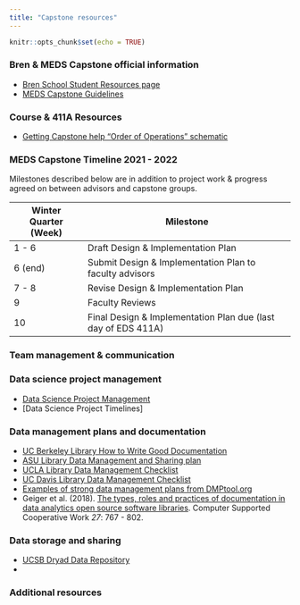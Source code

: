 ```yaml
---
title: "Capstone resources"
---
```


```r
knitr::opts_chunk$set(echo = TRUE)
```

### Bren & MEDS Capstone official information

-   [Bren School Student Resources page](https://bren.ucsb.edu/academic-resources-current-students)
-   [MEDS Capstone Guidelines](https://bren.ucsb.edu/media/3557/download)

### Course & 411A Resources

- [Getting Capstone help "Order of Operations" schematic](https://drive.google.com/uc?export=download&id=1Xk2tH38phyiKAXPiLWyTxzFxaxfu5s-l) 

### MEDS Capstone Timeline 2021 - 2022

Milestones described below are in addition to project work & progress agreed on between advisors and capstone groups.

| Winter Quarter (Week) | Milestone                                                     |
|-----------------------|---------------------------------------------------------------|
| 1 - 6                 | Draft Design & Implementation Plan                            |
| 6 (end)               | Submit Design & Implementation Plan to faculty advisors       |
| 7 - 8                 | Revise Design & Implementation Plan                           |
| 9                     | Faculty Reviews                                               |
| 10                    | Final Design & Implementation Plan due (last day of EDS 411A) |

### Team management & communication



### Data science project management

-   [Data Science Project Management](https://www.datascience-pm.com/)
-   [Data Science Project Timelines]

### Data management plans and documentation

-   [UC Berkeley Library How to Write Good Documentation](https://guides.lib.berkeley.edu/how-to-write-good-documentation)
-   [ASU Library Data Management and Sharing plan](https://libguides.asu.edu/data/start/checklist)
-   [UCLA Library Data Management Checklist](https://guides.library.ucla.edu/c.php?g=180539&p=1190233)
-   [UC Davis Library Data Management Checklist](https://www.library.ucdavis.edu/guide/managing-your-data-a-project-checklist/)
-   [Examples of strong data management plans from DMPtool.org](https://blog.dmptool.org/2021/05/19/dmp-competition-winners-dmps-so-good-they-go-to-11/)
-   Geiger et al. (2018). [The types, roles and practices of documentation in data analytics open source software libraries](https://link.springer.com/article/10.1007/s10606-018-9333-1). Computer Supported Cooperative Work *27*: 767 - 802.

### Data storage and sharing

-   [UCSB Dryad Data Repository](https://www.library.ucsb.edu/research-data-services/repository)
-   

### Additional resources
